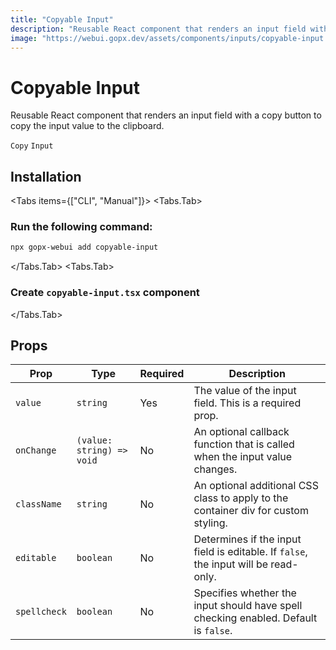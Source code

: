 ```yaml
---
title: "Copyable Input"
description: "Reusable React component that renders an input field with a copy button to copy the input value to the clipboard."
image: "https://webui.gopx.dev/assets/components/inputs/copyable-input.png"
---
```




# Copyable Input

<p className="component-description">Reusable React component that renders an input field with a copy button to copy the input value to the clipboard.</p>

`Copy` `Input`

<ComponentPreview name="copyable-input-demo" />

## Installation

<Tabs items={["CLI", "Manual"]}>
  <Tabs.Tab>
  ### Run the following command:

```bash
npx gopx-webui add copyable-input
```
  </Tabs.Tab>
  <Tabs.Tab>
<Steps>
  ### Create `copyable-input.tsx` component

  <ComponentSource name="copyable-input" />
</Steps>

  </Tabs.Tab>
</Tabs>


## Props

| Prop | Type                     | Required | Description                                                                                     |
|-------------|--------------------------|----------|-------------------------------------------------------------------------------------------------|
| `value`     | `string`                 | Yes      | The value of the input field. This is a required prop.                                        |
| `onChange`  | `(value: string) => void`| No       | An optional callback function that is called when the input value changes.                     |
| `className` | `string`                 | No       | An optional additional CSS class to apply to the container div for custom styling.             |
| `editable`  | `boolean`                | No       | Determines if the input field is editable. If `false`, the input will be read-only.           |
| `spellcheck`| `boolean`                | No       | Specifies whether the input should have spell checking enabled. Default is `false`.           |
